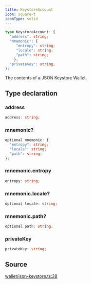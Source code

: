 ```yaml
---
title: KeystoreAccount
icon: square-t
iconType: solid
---
```


```ts
type KeystoreAccount: {
  "address": string;
  "mnemonic": {
     "entropy": string;
     "locale": string;
     "path": string;
    };
  "privateKey": string;
};
```

The contents of a JSON Keystore Wallet.

## Type declaration

### address

```ts
address: string;
```

### mnemonic?

```ts
optional mnemonic: {
  "entropy": string;
  "locale": string;
  "path": string;
};
```

### mnemonic.entropy

```ts
entropy: string;
```

### mnemonic.locale?

```ts
optional locale: string;
```

### mnemonic.path?

```ts
optional path: string;
```

### privateKey

```ts
privateKey: string;
```

## Source

[wallet/json-keystore.ts:28](https://github.com/dominant-strategies/quais.js/blob/4cfae12bbb292482a9be973a3dd1d4c83d5ab398/src/wallet/json-keystore.ts#L28)
